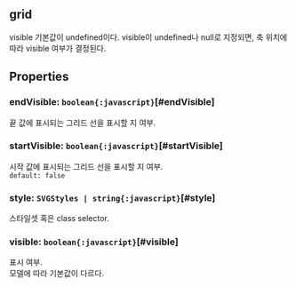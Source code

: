 ## grid
visible 기본값이 undefined이다.
visible이 undefined나 null로 지정되면, 축 위치에 따라 visible 여부가 결정된다.
## Properties

### endVisible: `boolean{:javascript}`[#endVisible]
끝 값에 표시되는 그리드 선을 표시할 지 여부.  

### startVisible: `boolean{:javascript}`[#startVisible]
시작 값에 표시되는 그리드 선을 표시할 지 여부.  
`default: false`  

### style: `SVGStyles | string{:javascript}`[#style]
스타일셋 혹은 class selector.  

### visible: `boolean{:javascript}`[#visible]
표시 여부.\
모델에 따라 기본값이 다르다.
<FiddleLink label="Legend Visible" href="https:/jsfiddle.net/gh/get/library/pure/realgrid/realchart-demo/tree/master/common/legend-visible"/>  
